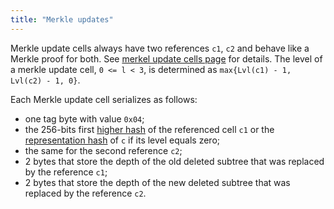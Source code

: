 ```yaml
---
title: "Merkle updates"
---
```


Merkle update cells always have two references `c1`, `c2` and behave like a Merkle proof for both. See [merkel update cells page](/ton/cells/merkle-updates) 
for details. The level of a merkle update cell, `0 <= l < 3`, is determined as `max{Lvl(c1) - 1, Lvl(c2) - 1, 0}`.

Each Merkle update cell serializes as follows:
- one tag byte with value `0x04`;
- the 256-bits first [higher hash](higher-hashes) of the referenced cell `c1` or the [representation hash](/tvm/serialization/cells) of `c` if its level equals zero;
- the same for the second reference `c2`;
- 2 bytes that store the depth of the old deleted subtree that was replaced by the reference `c1`;
- 2 bytes that store the depth of the new deleted subtree that was replaced by the reference `c2`.